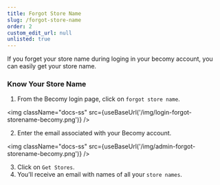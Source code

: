 ```yaml
---
title: Forgot Store Name
slug: /forgot-store-name
order: 2
custom_edit_url: null
unlisted: true
---
```



If you forget your store name during loging in your becomy account, you can easily get your store name.

### Know Your Store Name

1. From the Becomy login page, click on `forgot store name`.

<img className="docs-ss" src={useBaseUrl('/img/login-forgot-storename-becomy.png')} />

2. Enter the email associated with your Becomy account.

<img className="docs-ss" src={useBaseUrl('/img/admin-forgot-storename-becomy.png')} />

3. Click on `Get Stores`.
4. You’ll receive an email with names of all your `store names`.
